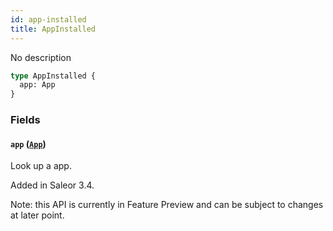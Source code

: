 ```yaml
---
id: app-installed
title: AppInstalled
---
```


No description

```graphql
type AppInstalled {
  app: App
}
```

### Fields

#### `app` ([`App`](../../../developer/api-reference/objects/app))

Look up a app.

Added in Saleor 3.4.

Note: this API is currently in Feature Preview and can be subject to changes at later point.
